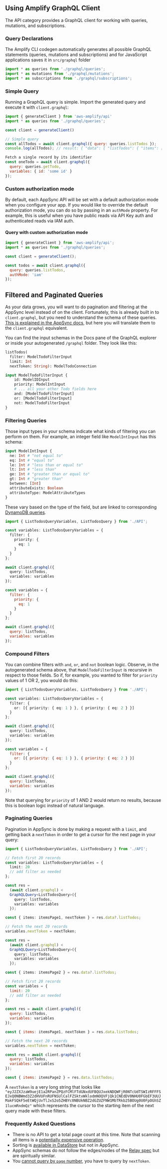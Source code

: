 ## Using Amplify GraphQL Client

The API category provides a GraphQL client for working with queries, mutations, and subscriptions.

### Query Declarations

The Amplify CLI codegen automatically generates all possible GraphQL statements (queries, mutations and subscriptions) and for JavaScript applications saves it in `src/graphql` folder

```javascript
import * as queries from './graphql/queries';
import * as mutations from './graphql/mutations';
import * as subscriptions from './graphql/subscriptions';
```

### Simple Query

Running a GraphQL query is simple. Import the generated query and execute it with `client.graphql`:

```js
import { generateClient } from 'aws-amplify/api'
import * as queries from './graphql/queries';

const client = generateClient()

// Simple query
const allTodos = await client.graphql({ query: queries.listTodos });
console.log(allTodos); // result: { "data": { "listTodos": { "items": [/* ..... */] } } }

Fetch a single record by its identifier
const oneTodo = await client.graphql({
  query: queries.getTodo,
  variables: { id: 'some id' }
});
```

### Custom authorization mode

By default, each AppSync API will be set with a default authorization mode when you configure your app. If you would like to override the default authorization mode, you can do so by passing in an `authMode` property. For example, this is useful when you have public reads via API Key auth and authenticated reads via IAM auth.

#### Query with custom authorization mode

```js
import { generateClient } from 'aws-amplify/api';
import * as queries from './graphql/queries';

const client = generateClient();

const todos = await client.graphql({
  query: queries.listTodos,
  authMode: 'iam'
});
```

## Filtered and Paginated Queries

As your data grows, you will want to do pagination and filtering at the AppSync level instead of on the client. Fortunately, this is already built in to `client.graphql`, but you need to understand the schema of these queries. [This is explained in the AppSync docs](https://docs.aws.amazon.com/appsync/latest/devguide/using-your-api.html), but here you will translate them to the `client.graphql` equivalent.

You can find the input schemas in the Docs pane of the GraphQL explorer or inside your autogenerated `/graphql` folder. They look like this:

```graphql
listTodos(
  filter: ModelTodoFilterInput
  limit: Int
  nextToken: String): ModelTodoConnection

input ModelTodoFilterInput {
	id: ModelIDInput
	priority: ModelIntInput
	# ... all your other Todo fields here
	and: [ModelTodoFilterInput]
	or: [ModelTodoFilterInput]
	not: ModelTodoFilterInput
}
```

### Filtering Queries

Those input types in your schema indicate what kinds of filtering you can perform on them. For example, an integer field like `ModelIntInput` has this schema:

```graphql
input ModelIntInput {
  ne: Int # "not equal to"
  eq: Int # "equal to"
  le: Int # "less than or equal to"
  lt: Int # "less than"
  ge: Int # "greater than or equal to"
  gt: Int # "greater than"
  between: [Int]
  attributeExists: Boolean
  attributeType: ModelAttributeTypes
}
```

These vary based on the type of the field, but are linked to corresponding [DynamoDB queries](https://docs.aws.amazon.com/amazondynamodb/latest/APIReference/API_Condition.html).

<BlockSwitcher>
<Block name="TypeScript">

```ts
import { ListTodosQueryVariables, ListTodosQuery } from './API';

const variables: ListTodosQueryVariables = {
  filter: {
    priority: {
      eq: 1
    }
  }
};

await client.graphql({
  query: listTodos,
  variables: variables
});
```

</Block>

<Block name="JavaScript">

```js
const variables = {
  filter: {
    priority: {
      eq: 1
    }
  }
};

await client.graphql({
  query: listTodos,
  variables: variables
});
```

</Block>
</BlockSwitcher>

### Compound Filters

You can combine filters with `and`, `or`, and `not` boolean logic. Observe, in the autogenerated schema above, that `ModelTodoFilterInput` is recursive in respect to those fields. So if, for example, you wanted to filter for `priority` values of 1 OR 2, you would do this:

<BlockSwitcher>
<Block name="TypeScript">

```ts
import { ListTodosQueryVariables, ListTodosQuery } from './API';

const variables: ListTodosQueryVariables = {
  filter: {
    or: [{ priority: { eq: 1 } }, { priority: { eq: 2 } }]
  }
};

await client.graphql({
  query: listTodos,
  variables: variables
});
```

</Block>

<Block name="JavaScript">

```js
const variables = {
  filter: {
    or: [{ priority: { eq: 1 } }, { priority: { eq: 2 } }]
  }
};

await client.graphql({
  query: listTodos,
  variables: variables
});
```

</Block>
</BlockSwitcher>

Note that querying for `priority` of 1 AND 2 would return no results, because this is boolean logic instead of natural language.

### Paginating Queries

Pagination in AppSync is done by making a request with a `limit`, and getting back a `nextToken` in order to get a cursor for the next page in your query:

<BlockSwitcher>
<Block name="TypeScript">

```ts
import { ListTodosQueryVariables, ListTodosQuery } from './API';

// Fetch first 20 records
const variables: ListTodosQueryVariables = {
  limit: 20
  // add filter as needed
};

const res =
  (await client.graphql) <
  GraphQLQuery<ListTodosQuery>({
    query: listTodos,
    variables: variables
  });

const { items: itemsPage1, nextToken } = res.data?.listTodos;

// Fetch the next 20 records
variables.nextToken = nextToken;

const res =
  (await client.graphql) <
  GraphQLQuery<ListTodosQuery>({
    query: listTodos,
    variables: variables
  });

const { items: itemsPage2 } = res.data?.listTodos;
```

</Block>

<Block name="JavaScript">

```js
// Fetch first 20 records
const variables = {
  limit: 20
  // add filter as needed
};

const res = await client.graphql({
  query: listTodos,
  variables: variables
});

const { items: itemsPage1, nextToken } = res.data.listTodos;

// Fetch the next 20 records
variables.nextToken = nextToken;

const res = await client.graphql({
  query: listTodos,
  variables: variables
});

const { items: itemsPage2 } = res.data.listTodos;
```

</Block>
</BlockSwitcher>

A `nextToken` is a very long string that looks like `"eyJ2ZXJzaW9uejE1a2RPanZPQzFCMlFTdGNxdUFBQUJxekNDQWFjR0NTcUdTSWIzRFFFSEJxQ0NBWmd3Z2dHVUFnRUFNSUlCalFZSktvWklodmNOQVFjQk1CNEdDV0NHU0FGbEF3UUJMakFSQkF5eEtWQjUvTlJxS2o5ZHBYc0NBUkNBZ2dGZUZFNW1MbTRkb25BOUg0U0FpOGhSZ1lucmRndmQz"` which represents the cursor to the starting item of the next query made with these filters.

### Frequently Asked Questions

- There is no API to get a total page count at this time. Note that scanning all items is a [potentially expensive operation](https://github.com/aws-amplify/amplify-js/issues/2901).
- Sorting is [available in DataStore](/[platform]/build-a-backend/more-features/datastore/manipulate-data#predicates) but not in AppSync.
- AppSync schemas do not follow the edges/nodes of the [Relay spec](https://relay.dev/docs/guides/graphql-server-specification) but are spiritually similar.
- You [cannot query by `page` number](https://github.com/aws-amplify/amplify-cli/issues/5086), you have to query by `nextToken`.
